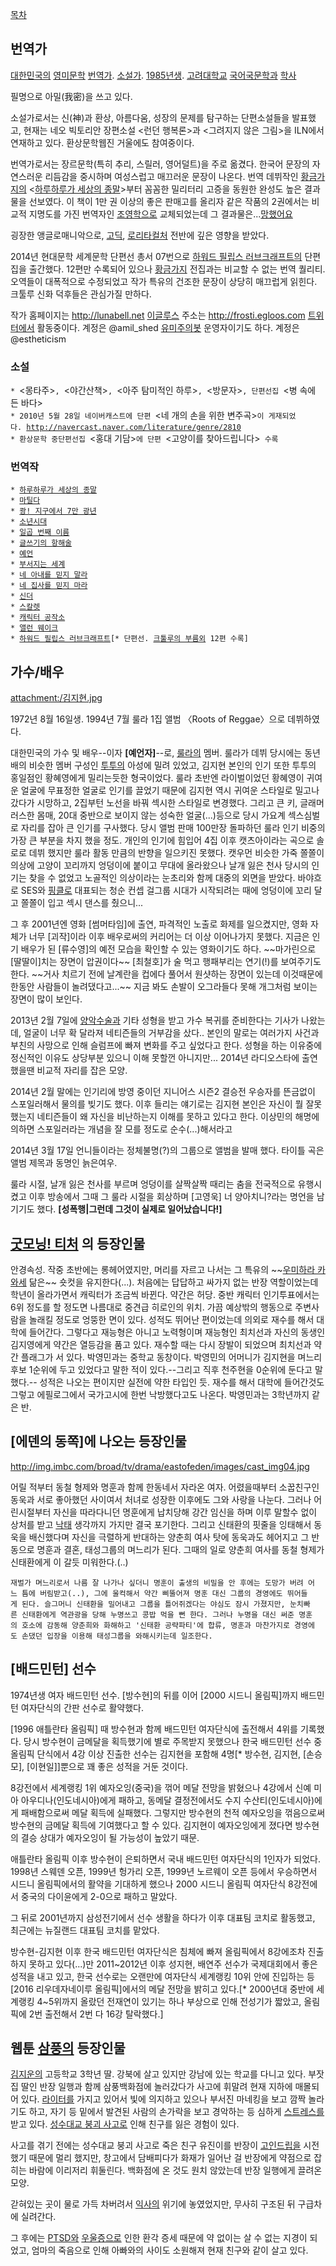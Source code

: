 [[목차]]

== 번역가 ==
[[대한민국]]의 [[영미문학]] [[번역가]]. [[소설가]]. [[1985년]]생. [[고려대학교]] [[국어국문학과]] [[학사]]

필명으로 아밀(我密)을 쓰고 있다.

소설가로서는 신(神)과 환상, 아름다움, 성장의 문제를 탐구하는 단편소설들을 발표했고, 현재는 네오 빅토리안 장편소설 <런던 행복론>과 <그려지지 않은 그림>을 ILN에서 연재하고 있다. 환상문학웹진 거울에도 참여중이다.
 
번역가로서는 장르문학(특히 추리, 스릴러, 영어덜트)을 주로 옮겼다. 한국어 문장의 자연스러운 리듬감을 중시하며 여성스럽고 매끄러운 문장이 나온다. 번역 데뷔작인 [[황금가지]]의 <[[하루하루가 세상의 종말]]>부터 꼼꼼한 밀리터리 고증을 동원한 완성도 높은 결과물을 선보였다. 이 책이 1만 권 이상의 좋은 판매고를 올리자 같은 작품의 2권에서는 비교적 지명도를 가진 번역자인 [[조영학]]으로 교체되었는데 그 결과물은...[[망했어요]] 

굉장한 앵글로매니악으로, [[고딕]], [[로리타]]컬처 전반에 깊은 영향을 받았다. 

2014년 현대문학 세계문학 단편선 총서 07번으로 [[하워드 필립스 러브크래프트]]의 단편집을 출간했다. 12편만 수록되어 있으나 [[황금가지]] 전집과는 비교할 수 없는 번역 퀄리티. 오역들이 대폭적으로 수정되었고 작가 특유의 건조한 문장이 상당히 매끄럽게 읽힌다. 크툴루 신화 덕후들은 관심가질 만하다.

작가 홈페이지는 http://lunabell.net
[[이글루스]] 주소는 http://frosti.egloos.com
[[트위터]]에서 활동중이다. 계정은 @amil_shed
[[유미주의]][[봇]] 운영자이기도 하다. 계정은 @estheticism

=== 소설 ===
 * <몽타주>, <야간산책>, <아주 탐미적인 하루>, <방문자>, 단편선집 <병 속에 든 바다>
 * 2010년 5월 28일 네이버캐스트에 단편 <네 개의 손을 위한 변주곡>이 게재되었다. http://navercast.naver.com/literature/genre/2810
 * 환상문학 중단편선집 <홍대 기담>에 단편 <고양이를 찾아드립니다> 수록

=== 번역작 ===
 * [[하루하루가 세상의 종말]]
 * [[마틸다]]
 * [[쾅! 지구에서 7만 광년]]
 * [[소년시대]]
 * [[일곱 번째 이름]]
 * [[글쓰기의 항해술]]
 * [[예언]]
 * [[부서지는 세계]]
 * [[네 아내를 믿지 말라]]
 * [[네 집사를 믿지 마라]]
 * [[신더]]
 * [[스칼렛]]
 * [[캐릭터 공작소]]
 * [[앨런 웨이크]]
 * [[하워드 필립스 러브크래프트]][* 단편선. [[크툴루의 부름]]외 12편 수록]

== 가수/배우 ==

attachment:/김지현.jpg

1972년 8월 16일생. 1994년 7월 룰라 1집 앨범 〈Roots of Reggae〉으로 데뷔하였다.

대한민국의 가수 및 배우--이자 '''[예언자]'''--로, [[룰라]]의 멤버. 룰라가 데뷔 당시에는 동년배의 비슷한 멤버 구성인 [[투투]]의 아성에 밀려 있었고, 김지현 본인의 인기 또한 투투의 홍일점인 황혜영에게 밀리는듯한 형국이었다. 룰라 초반엔 라이벌이었던 황혜영이 귀여운 얼굴에 무표정한 얼굴로 인기를 끌었기 때문에 김지현 역시 귀여운 스타일로 밀고나갔다가 시망하고, 2집부턴 노선을 바꿔 섹시한 스타일로 변경했다. 그리고 큰 키, 글래머러스한 몸매, 20대 중반으로 보이지 않는 성숙한 얼굴(...)등으로 당시 가요계 섹스심벌로 자리를 잡아 큰 인기를 구사했다. 당시 앨범 판매 100만장 돌파하던 룰라 인기 비중의 가장 큰 부분을 차지 했을 정도. 개인의 인기에 힘입어 4집 이후 캣츠아이라는 곡으로 솔로로 데뷔 했지만 룰라 활동 만큼의 반향을 일으키진 못했다. 캣우먼 비슷한 가죽 쫄쫄이 의상에 고양이 꼬리까지 엉덩이에 붙이고 무대에 올라왔으나 날개 잃은 천사 당시의 인기는 찾을 수 없었고 노골적인 의상이라는 눈초리와 함께 대중의 외면을 받았다. 바야흐로 SES와 [[핑클]]로 대표되는 청순 컨셉 걸그룹 시대가 시작되려는 때에 엉덩이에 꼬리 달고 쫄쫄이 입고 섹시 댄스를 췄으니...

그 후 2001년엔 영화 [썸머타임]에 출연, 파격적인 노출로 화제를 일으켰지만, 영화 자체가 너무 [괴작]이라 이후 배우로써의 커리어는 더 이상 이어나가지 못했다. 지금은 인기 배우가 된 [류수영]의 예전 모습을 확인할 수 있는 영화이기도 하다. ~~마가린으로 [딸딸이]치는 장면이 압권이다~~ [최철호]가 술 먹고 행패부리는 연기(!)를 보여주기도 한다. ~~거사 치르기 전에 날계란을 컵에다 풀어서 원샷하는 장면이 있는데 이것때문에 한동안 사람들이 놀려댔다고...~~ 지금 봐도 손발이 오그라들다 못해 개그처럼 보이는 장면이 많이 보인다.

2013년 2월 7일에 [[양악수술]]과 기타 성형을 받고 가수 복귀를 준비한다는 기사가 나왔는데, 얼굴이 너무 확 달라져 네티즌들의 거부감을 샀다.. 본인의 말로는 여러가지 사건과 부친의 사망으로 인해 슬럼프에 빠져 변화를 주고 싶었다고 한다. 성형을 하는 이유중에 정신적인 이유도 상당부분 있으니  이해 못할껀 아니지만... 2014년 라디오스타에 출연했을땐 비교적 자리를 잡은 모양.

2014년 2월 말에는 인기리에 방영 중이던 지니어스 시즌2 결승전 우승자를 뜬금없이 스포일러해서 물의를 빚기도 했다. 이후 들리는 얘기로는 김지현 본인은 자신이 뭘 잘못했는지 네티즌들이 왜 자신을 비난하는지 이해를 못하고 있다고 한다. 이상민의 해명에 의하면 스포일러라는 개념을 잘 모를 정도로 순수(...)해서라고 

2014년 3월 17일 언니들이라는 정체불명(?)의 그룹으로 앨범을 발매 했다. 타이틀 곡은 앨범 제목과 동명인 늙은여우.

룰라 시절, 날개 잃은 천사를 부르며 엉덩이를 살짝살짝 때리는 춤을 전국적으로 유행시켰고 이후 방송에서 그때 그 룰라 시절을 회상하며 [고영욱] 너 양아치니?라는 명언을 남기기도 했다. '''[성폭행|그런데 그것이 실제로 일어났습니다!]'''


== [[굿모닝! 티처]] 의 등장인물 ==
안경속성. 작중 초반에는 롱헤어였지만, 머리를 자르고 나서는 그 특유의 ~~[[우미하라 카와세]] 닮은~~ 숏컷을 유지한다(...). 처음에는 답답하고 싸가지 없는 반장 역할이었는데 학년이 올라가면서 캐릭터가 조금씩 바뀐다. 약간은 허당. 중반 캐릭터 인기투표에서는 6위 정도를 할 정도면 나름대로 중견급 히로인의 위치. 가끔 예상밖의 행동으로 주변사람을 놀래킬 정도로 엉뚱한 면이 있다. 성적도 뛰어난 편이었는데 의외로 재수를 해서 대학에 들어간다. 그렇다고 재능형은 아니고 노력형이며 재능형인 최치선과 자신의 동생인 김지영에게 약간은 열등감을 품고 있다. 재수할 때는 다시 장발이 되었으며 최치선과 약간 플래그가 서 있다. 박영민과는 중학교 동창이다. 박영민의 어머니가 김지현을 며느리 후보 1순위에 두고 있었다고 말한 적이 있다.--그리고 직후 천주현을 0순위에 둔다고 말했다.-- 성적은 나오는 편이지만 실전에 약한 타입인 듯. 재수를 해서 대학에 들어간것도 그렇고 에필로그에서 국가고시에 한번 낙방했다고도 나온다. 박영민과는 3학년까지 같은 반.
== [에덴의 동쪽]에 나오는 등장인물 ==
http://img.imbc.com/broad/tv/drama/eastofeden/images/cast_img04.jpg

어릴 적부터 동철 형제와 명훈과 함께 한동네서 자라온 여자. 어렸을때부터 소꿉친구인 동욱과 서로 좋아했던 사이여서 처녀로 성장한 이후에도 그와 사랑을 나눈다. 그러나 어린시절부터 자신을 따라다니던 명훈에게 납치당해 강간 임신을 하며 이루 말할수 없이 상처를 받고 [[낙태]] 생각까지 가지만 결국 포기한다. 그리고 신태환의 핏줄을 잉태해서 동욱을 배신했다며 자신을 극렬하게 반대하는 양춘희 여사 탓에 동욱과도 헤어지고 그 반동으로 명훈과 결혼, 태성그룹의 며느리가 된다. 그때의 일로 양춘희 여사를 동철 형제가 신태환에게 이 갈듯 미워한다.(..)  

 재벌가 며느리로서 나름 잘 나가나 싶더니 명훈이 출생의 비밀을 안 후에는 도망가 버려 어느 틈에 버림받고(..), 그에 울컥해서 약간 삐뚤어져 명훈 대신 그룹의 경영에도 뛰어들게 된다. 슬그머니 신태환을 밀어내고 그룹을 틀어쥐겠다는 야심도 잠시 가졌지만, 눈치빠른 신태환에게 역관광을 당해 누명쓰고 콩밥 먹을 뻔 한다. 그러나 누명을 대신 써준 명훈의 호소에 감동해 양춘희와 화해하고 '신태환 공략파티'에 합류, 명훈과 마찬가지로 경영에도 손댔던 입장을 이용해 태성그룹을 와해시키는데 일조한다.

== [배드민턴] 선수 ==
1974년생 여자 배드민턴 선수. [방수현]의 뒤를 이어 [2000 시드니 올림픽]까지 배드민턴 여자단식의 간판 선수로 활약했다. 

[1996 애틀란타 올림픽] 때 방수현과 함께 배드민턴 여자단식에 출전해서 4위를 기록했다. 당시 방수현이 금메달을 획득했기에 별로 주목받지 못했으나 한국 배드민턴 선수 중 올림픽 단식에서 4강 이상 진출한 선수는 김지현을 포함해 4명[* 방수현, 김지현, [손승모], [이현일]]뿐으로 꽤 좋은 성적을 거둔 것이다.

8강전에서 세계랭킹 1위 예자오잉(중국)을 꺾어 메달 전망을 밝혔으나 4강에서 신예 미아 아우디나(인도네시아)에게 패하고, 동메달 결정전에서도 수지 수산티(인도네시아)에게 패배함으로써 메달 획득에 실패했다. 그렇지만 방수현의 천적 예자오잉을 꺾음으로써 방수현의 금메달 획득에 기여했다고 할 수 있다. 김지현이 예자오잉에게 졌다면 방수현의 결승 상대가 예자오잉이 될 가능성이 높았기 때문. 

애틀란타 올림픽 이후 방수현이 은퇴하면서 국내 배드민턴 여자단식의 1인자가 되었다. 1998년 스웨덴 오픈, 1999년 헝가리 오픈, 1999년 노르웨이 오픈 등에서 우승하면서 시드니 올림픽에서의 활약을 기대하게 했으나 2000 시드니 올림픽 여자단식 8강전에서 중국의 다이윤에게 2-0으로 패하고 말았다.

그 뒤로 2001년까지 삼성전기에서 선수 생활을 하다가 이후 대표팀 코치로 활동했고, 최근에는 뉴질랜드 대표팀 코치를 맡았다. 

방수현-김지현 이후 한국 배드민턴 여자단식은 침체에 빠져 올림픽에서 8강에조차 진출하지 못하고 있다(...)만 2011~2012년 이후 성지현, 배연주 선수가 국제대회에서 좋은 성적을 내고 있고, 한국 선수로는 오랜만에 여자단식 세계랭킹 10위 안에 진입하는 등 [2016 리우데자네이루 올림픽]에서의 메달 전망을 밝히고 있다.[* 2000년대 중반에 세계랭킹 4~5위까지 올랐던 전재연이 있기는 하나 부상으로 인해 전성기가 짧았고, 올림픽에 2번 출전해서 2번 다 16강 탈락했다.] 
== 웹툰 [[삼풍]]의 등장인물 ==
[[김지운]]의 고등학교 3학년 딸. 강북에 살고 있지만 강남에 있는 학교를 다니고 있다. 부잣집 딸인 반장 일행과 함께 삼풍백화점에 놀러갔다가 사고에 휘말려 현재 지하에 매몰되어 있다. [[라이터]]를 가지고 있어서 빛에 의지하고 있으나 부서진 마네킹을 보고 깜짝 놀라기도 하고, 자기 등 밑에서 발견된 사람의 손가락을 보고 경악하는 등 심하게 [[스트레스]]를 받고 있다. [[성수대교 붕괴 사고]]로 인해 친구를 잃은 경험이 있다.

사고를 겪기 전에는 성수대교 붕괴 사고로 죽은 친구 유진이를 반장이 [[고인드립]]을 시전했기 때문에 멀리 했지만, 창고에서 담배피다가 화재가 일어난 걸 반장에게 약점으로 잡히는 바람에 이리저리 휘둘린다. 백화점에 온 것도 원치 않았는데 반장 일행에게 끌려온 모양.

갇혀있는 곳이 물로 가득 차버려서 [[익사]]의 위기에 놓였었지만, 무사히 구조된 뒤 구급차에 실려간다.

그 후에는 [[PTSD]]와 [[우울증]]으로 인한 환각 증세 때문에 약 없이는 살 수 없는 지경이 되었고, 엄마의 죽음으로 인해 아빠와의 사이도 소원해져 현재 친구와 같이 살고 있다.

